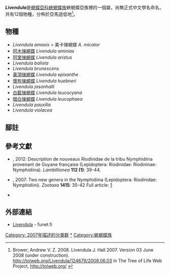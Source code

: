 {{NoteTA|G1=Butterfly}}
{{Italic title}}
{{Automatic Taxobox
| taxon = Livendula
| authority = J. Hall 2007
| image = Hubner1821SammlExotSchmett2Plate13.jpg
| image_caption = [[暗白悌蜆蝶|暗白悌蜆蝶]]<br />''Livendula leucophaea''
| type_species = [[懷布悌蜆蝶|懷布悌蜆蝶]]<br />''Lemonias huebner''
| type_species_authority = Butler, 1867
| subdivision_ranks = 物種
| subdivision = 共12種，詳閱正文。
| synonyms =
}}

'''''Livendula'''''是[[蜆蝶亞科|蜆蝶亞科]][[蛺蜆蝶族|蛺蜆蝶族]]蛺蜆蝶亞族裡的一個屬，尚無正式中文學名命名。共有12個物種，分佈於亞馬遜低地<ref>Brower, Andrew V. Z. 2008. Livendula J. Hall 2007. Version 03 June 2008 (under construction). http://tolweb.org/Livendula/124679/2008.06.03 {{Wayback|url=http://tolweb.org/Livendula/124679/2008.06.03 |date=20191201002152 }} in The Tree of Life Web Project, http://tolweb.org/ {{Wayback|url=http://tolweb.org/ |date=20110515100516 }} {{en}}</ref>。

== 物種 ==
* ''Livendula amasis'' = 美卡悌蜆蝶 ''A. micator''
* [[阿木悌蜆蝶|阿木悌蜆蝶]] ''Livendula aminias''
* [[阿里悌蜆蝶|阿里悌蜆蝶]] ''Livendula aristus''
* ''Livendula balista''
* ''Livendula brunescens''
* [[黃頂悌蜆蝶|黃頂悌蜆蝶]] ''Livendula epixanthe''
* [[懷布悌蜆蝶|懷布悌蜆蝶]] ''Livendula huebneri''
* ''Livendula jasonhalli''
* [[白藍悌蜆蝶|白藍悌蜆蝶]] ''Livendula leucocyana''
* [[暗白悌蜆蝶|暗白悌蜆蝶]] ''Livendula leucophaea''
* ''Livendula pauxilla''
* ''Livendula violacea''

== 腳註 ==
{{reflist}}

== 參考文獻 ==
{{Commons category| Livendula}}
* {{aut|Brévignon, Ch.}}, 2012: Description de nouveaux Riodinidae de la tribu Nymphidiina provenant de Guyane française (Lepidoptera: Riodinidae: Riodininae: Nymphidiina). ''Lambillionea'' '''112 (1)''': 39-44.
* {{aut|Hall, J.P.W.}}, 2007: Two new genera in the Nymphidiina (Lepidoptera: Riodinidae: Nymphidiini). ''Zootaxa'' '''1415''': 35-42 Full article: [http://www.butterfliesofecuador.com/reprints/2007H_TN.pdf] {{Wayback|url=http://www.butterfliesofecuador.com/reprints/2007H_TN.pdf |date=20200922140011 }}
* {{Cite book | author = 寿建新 周尧 李宇飞 | title = 世界蝴蝶分類名錄 | location = 中國 | publisher = 陝西科學技術出版社 | date = 2006-04-01 | ISBN = 9787536936768 | language= zh-hans }}

== 外部連結 ==
* [http://ftp.funet.fi/pub/sci/bio/life/insecta/lepidoptera/ditrysia/papilionoidea/riodinidae/livendula/ Livendula] {{Wayback|url=http://ftp.funet.fi/pub/sci/bio/life/insecta/lepidoptera/ditrysia/papilionoidea/riodinidae/livendula/ |date=20161223201443 }} - funet.fi

{{蜆蝶亞科}}
{{taxonbar}}
[[Category:_2007年描述的分类群|Category: 2007年描述的分类群]]
[[Category:Livendula|*]]
[[Category:蛺蜆蝶族|Category:蛺蜆蝶族]]